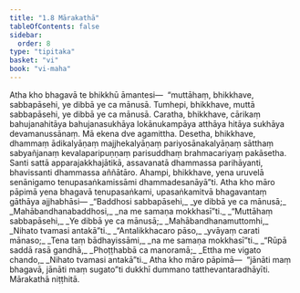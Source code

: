 ```yaml
---
title: "1.8 Mārakathā"
tableOfContents: false
sidebar:
  order: 8
type: "tipitaka"
basket: "vi"
book: "vi-maha"
---
```



<DynamicBreadcrumb />

<Division number="32" book="vi-maha" e="ch" v="3" p="27">

<Paragraph number="131" book="vi-maha">
Atha kho bhagavā te bhikkhū āmantesi—  “muttāhaṃ, bhikkhave, sabbapāsehi, ye dibbā ye ca mānusā. Tumhepi, bhikkhave, muttā sabbapāsehi, ye dibbā ye ca mānusā. Caratha, bhikkhave, cārikaṃ bahujanahitāya bahujanasukhāya lokānukampāya atthāya hitāya sukhāya devamanussānaṃ. Mā ekena dve agamittha. Desetha, bhikkhave, dhammaṃ ādikalyāṇaṃ majjhekalyāṇaṃ pariyosānakalyāṇaṃ sātthaṃ sabyañjanaṃ kevalaparipuṇṇaṃ parisuddhaṃ brahmacariyaṃ pakāsetha. Santi sattā apparajakkhajātikā, assavanatā dhammassa parihāyanti, bhavissanti dhammassa aññātāro. Ahampi, bhikkhave, yena uruvelā senānigamo tenupasaṅkamissāmi dhammadesanāyā”ti.
</Paragraph>

</Division>
<Division number="33" book="vi-maha" e="ch" v="3" p="28">

<Paragraph number="132" book="vi-maha">
Atha kho māro pāpimā yena bhagavā tenupasaṅkami, upasaṅkamitvā bhagavantaṃ gāthāya ajjhabhāsi—
</Paragraph>

<Paragraph number="133" type="verses" book="vi-maha">
_“Baddhosi sabbapāsehi,_  
_ye dibbā ye ca mānusā;_  
_Mahābandhanabaddhosi,_  
_na me samaṇa mokkhasī”ti._  

</Paragraph>

<Paragraph number="134" type="verses" book="vi-maha">
_“Muttāhaṃ sabbapāsehi,_  
_Ye dibbā ye ca mānusā;_  
_Mahābandhanamuttomhi,_  
_Nihato tvamasi antakā”ti._  

</Paragraph>

<Paragraph number="135" type="verses" book="vi-maha">
_“Antalikkhacaro pāso,_  
_yvāyaṃ carati mānaso;_  
_Tena taṃ bādhayissāmi,_  
_na me samaṇa mokkhasī”ti._  

</Paragraph>

<Paragraph number="136" type="verses" book="vi-maha">
_“Rūpā saddā rasā gandhā,_  
_Phoṭṭhabbā ca manoramā;_  
_Ettha me vigato chando,_  
_Nihato tvamasi antakā”ti._  

</Paragraph>

<Paragraph number="137" book="vi-maha">
Atha kho māro pāpimā—  “jānāti maṃ bhagavā, jānāti maṃ sugato”ti dukkhī dummano tatthevantaradhāyīti.

</Paragraph>
</Division>

<Paragraph number="138" type="center" book="vi-maha">
Mārakathā niṭṭhitā.
</Paragraph>